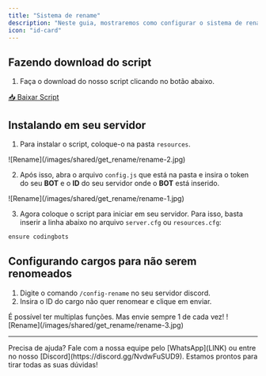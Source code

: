 ```yaml
---
title: "Sistema de rename"
description: "Neste guia, mostraremos como configurar o sistema de rename."
icon: "id-card"
---
```

## Fazendo download do script

1. Faça o download do nosso script clicando no botão abaixo.

<a href="/downloads/codingbots.rar" download>
  📥 Baixar Script
</a>

## Instalando em seu servidor

1. Para instalar o script, coloque-o na pasta `resources`.

<Frame>
  ![Rename](/images/shared/get_rename/rename-2.jpg)
</Frame>

2. Após isso, abra o arquivo `config.js` que está na pasta e insira o token do seu **BOT** e o **ID** do seu servidor onde o **BOT** está inserido.

<Frame>
  ![Rename](/images/shared/get_rename/rename-1.jpg)
</Frame>

3. Agora coloque o script para iniciar em seu servidor. Para isso, basta inserir a linha abaixo no arquivo `server.cfg` ou `resources.cfg`:

```bash server.cfg
ensure codingbots
```

## Configurando cargos para não serem renomeados

1. Digite o comando `/config-rename` no seu servidor discord.
2. Insira o ID do cargo não quer renomear e clique em enviar.

<Info>
  É possível ter multiplas funções. Mas envie sempre 1 de cada vez!
</Info>

<Frame>
  ![Rename](/images/shared/get_rename/rename-3.jpg)
</Frame>

---

<Tip>
  Precisa de ajuda? Fale com a nossa equipe pelo [WhatsApp](LINK) ou entre no nosso [Discord](https://discord.gg/NvdwFuSUD9).  
  Estamos prontos para tirar todas as suas dúvidas!
</Tip>
